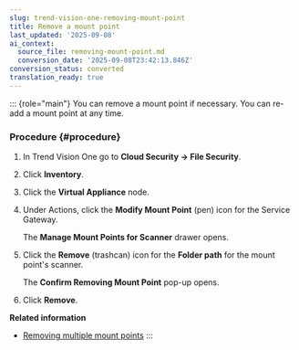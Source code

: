 ```yaml
---
slug: trend-vision-one-removing-mount-point
title: Remove a mount point
last_updated: '2025-09-08'
ai_context:
  source_file: removing-mount-point.md
  conversion_date: '2025-09-08T23:42:13.846Z'
conversion_status: converted
translation_ready: true
---
```


::: {role="main"}
You can remove a mount point if necessary. You can re-add a mount point at any time.

### Procedure {#procedure}

1.  In Trend Vision One go to **Cloud Security → File Security**.

2.  Click **Inventory**.

3.  Click the **Virtual Appliance** node.

4.  Under Actions, click the **Modify Mount Point** (pen) icon for the Service Gateway.

    The **Manage Mount Points for Scanner** drawer opens.

5.  Click the **Remove** (trashcan) icon for the **Folder path** for the mount point's scanner.

    The **Confirm Removing Mount Point** pop-up opens.

6.  Click **Remove**.

**Related information**

- [Removing multiple mount points](removing-multiple-mount-points.mdx)
:::
